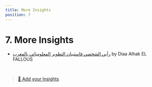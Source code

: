 ```yaml
---
title: More Insights
position: 7
---
```


# 7. More Insights

- [رأيي الشخصي فاستبيان التطوير المعلومياتي بالمغرب](https://www.linkedin.com/pulse/%25D8%25B1%25D8%25A3%25D9%258A%25D9%258A-%25D8%25A7%25D9%2584%25D8%25B4%25D8%25AE%25D8%25B5%25D9%258A-%25D9%2581%25D8%25A7%25D8%25B3%25D8%25AA%25D8%25A8%25D9%258A%25D8%25A7%25D9%2586-%25D8%25A7%25D9%2584%25D8%25AA%25D8%25B7%25D9%2588%25D9%258A%25D8%25B1-%25D8%25A7%25D9%2584%25D9%2585%25D8%25B9%25D9%2584%25D9%2588%25D9%2585%25D9%258A%25D8%25A7%25D8%25AA%25D9%258A-%25D8%25A8%25D8%25A7%25D9%2584%25D9%2585%25D8%25BA%25D8%25B1%25D8%25A8-el-fallous/?trackingId=CIH6Y5XNRFWwarBwdYBjVA%3D%3D) by Diaa Alhak EL FALLOUS

<br />

> [👋 Add your Insights](https://github.com/DevC-Casa/stateofdev.ma/blob/master/results/2021/sections/more.mdx)
